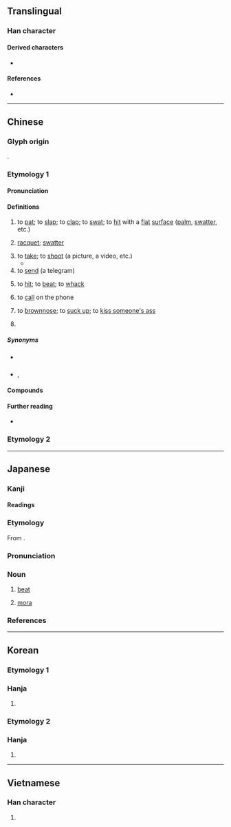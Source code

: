 {{character info}}
==Translingual==

===Han character===
{{Han char|rn=64|rad=手|as=05|sn=8|four=56000|canj=QHA|ids=⿰扌白}}

====Derived characters====
* {{l|mul|啪}}

====References====
* {{Han ref|kx=0425.070|dkj=11952|dj=0773.120|hdz=31854.030|uh=62CD|ud=25293|bh=A9E7|bd=43495}}

----

==Chinese==

===Glyph origin===
{{Han etym}}
{{Han compound|手|白|ls=psc|c1=s|c2=p|t1=hand}}.

===Etymology 1===
{{zh-forms|alt=𢫦,扑-Min Nan vernacular,*撲-Min Nan vernacular}}

====Pronunciation====
{{zh-pron
|m=pāi
|m-s=
|c=paak3,paak3-2
|c_note=paak3-2 - “racquet”
|c-t=pak1
|g=
|h=pfs=phok;gd=pog5
|j=
|mb=
|md=páh
|mn=phah/xm,zz,tw:phek/qz:phiak
|mn_note=phah - vernacular; phek/phiak - literary
|mn-t=pah4
|w=4paq
|x=
|mc=y
|oc=y
|ma=zh-pāi.ogg
|cat=v,n,cls
}}

====Definitions====
{{zh-hanzi}}

# to [[pat]]; to [[slap]]; to [[clap]]; to [[swat]]; to [[hit]] with a [[flat]] [[surface]] ([[palm]], [[swatter]], etc.)
#: {{zh-x|拍 蚊|to '''swat''' mosquitoes|C}}
# [[racquet]]; [[swatter]] {{gloss|flat implement for hitting}}
#: {{zh-x|蒼蠅{ying}拍|flyswatter}}
# to [[take]]; to [[shoot]] (a picture, a video, etc.)
#* {{zh-x|他 拍 的 照片 全部 都 是 過曝{bào} 的。|The pictures he '''took''' are all overexposed.}}
# to [[send]] (a telegram)
#: {{zh-x|拍 電報|to '''send''' a telegram}}
# {{lb|zh|Min}} to [[hit]]; to [[beat]]; to [[whack]]
#: {{zh-x|拍 尻川|to spank someone's bottom|MN}}
# {{lb|zh|Min}} to [[call]] on the phone
#: {{zh-x|拍 電話|to call someone on the phone|MN}}
#: {{zh-x|拍 手機|to call someone's cellphone|MN}}
# {{lb|zh|Wuhan}} to [[brownnose]]; to [[suck up]]; to [[kiss someone's ass]]
# {{lb|zh|music}} {{zh-classifier|[[beat]]s}}
#: {{zh-x|每 小節 有 四 拍。|Every measure has four '''beats'''.}}

=====Synonyms=====
* {{sense|to take a picture}} {{q|Cantonese}} {{zh-l|影|jing2}}
* {{sense|to call on the phone}} {{q|Min Nan}} {{zh-l|敲|khà}}, {{q|Mandarin|Cantonese}} {{zh-l|打}}
{{zh-dial|打}}
{{zh-dial|拍馬屁}}

====Compounds====
{{zh-der|拍板|拍馬屁|拍賣|拍攝|拍手|拍照|單拍子|三言二拍|大拍賣|促拍|偷拍|最佳拍檔|慢半拍|一拍即合|急拍|實拍拍|大拍頭|合拍|拍打|打拍|拍掌|捶床拍枕|拍老腔兒|椎拍輐斷|拍馬|拍案而起|歇拍|拍手叫好|拍戶|拍鬼臉|拍案叫妙|拍馬挺鎗|拍手打腳|拍桌驚嘆|球拍|拍泛|拍惜|拍案驚奇|拍膝嗟歎|拍電影|拍鼓|拍子|拍腿|拍手稱快|拍序|拍浮|拍桌|拍節機|拍案稱奇|打拍子|拍案怒罵|拍案|拍胸脯|溜鬚拍馬|穩拍拍|狼牙拍|撫拍|拍發|法拍屋|拍門|拍索|揮拍|畢拍|拍張|拍戲|拍紙簿|拍手拍腳|拍塞|拍子記號|氣拍|拍檔|拍花的|捶檯拍凳|拍拖|拍外景|打拍浮|拍案叫絕|收拍|拍腦袋|拍音|拍片|拍拍|蒼蠅拍子|鐵拍板|粉拍|開拍|籌拍|節拍|肩須拍|節拍計|驚濤拍岸|翻拍|號天拍地|重拍|豚拍|複拍子|航拍|拍算:phah-sǹg|拍球:phok-khiù|拍木勝:phah-bo̍k-sèng;Min Nan|拍拳頭:phah kûn-thâu;Min Nan|仙人拍鼓有時錯，跤步踏差啥人無:sian-jîn phah kó͘ iú sî chhò, kha-pō͘ ta̍h-chha siáⁿ-lâng bô;Min Nan|拍結:phah-kat;Min Nan|拍結毬:phah-kat-kiû;Min Nan|拍損:phah-sńg;Min Nan}}

====Further reading====
* {{thcwd|3971}}

===Etymology 2===
{{zh-see|髆|o|[[shoulder]]}}

{{zh-cat|Photography|Beginning}}

----

==Japanese==

===Kanji===
{{ja-kanji|grade=c|rs=手05}}

====Readings====
{{ja-readings
|goon=ひゃく
|kanon=はく
|kanyoon=ひょう
|kun=う-つ
}}

===Etymology===
{{ja-kanjitab|はく|yomi=o}}
From {{bor|ja|ltc|-|sort=はく}} {{m|zh|拍|tr=phæk}}.

===Pronunciation===
{{ja-pron|yomi=kanon|はく|acc=1|acc_ref=DJR,NHK}}

===Noun===
{{ja-noun|はく}}

# {{lb|ja|music|sort=はく}} [[beat]]
# {{lb|ja|phonology|sort=はく}} [[mora]]

===References===
<references/>

----

==Korean==

===Etymology 1===

===Hanja===
{{ko-hanja/new|치다|칠|박}}

# {{rfdef|ko|sort=手10}}

===Etymology 2===

===Hanja===
{{ko-hanja/new|어깨|어깨|박}}

# {{rfdef|ko|sort=手10}}

----

==Vietnamese==

===Han character===
{{vi-readings|reading=phếch, phách, vạch, phạch, phệch|rs=手05}}

# {{rfdef|vi|sort=手05}}